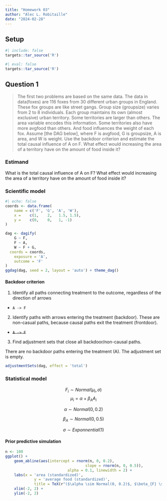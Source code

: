 ```yaml
---
title: "Homework 03"
author: "Alec L. Robitaille"
date: "2024-02-28"
---
```


## Setup

```r
#| include: false
targets::tar_source('R')
```


```r
#| eval: false
targets::tar_source('R')
```


## Question 1

> The first two problems are based on the same data. The data in data(foxes) are
116 foxes from 30 different urban groups in England. These fox groups are like
street gangs. Group size (groupsize) varies from 2 to 8 individuals. Each group
maintains its own (almost exclusive) urban territory. Some territories are
larger than others. The area variable encodes this information. Some territories
also have more avgfood than others. And food influences the weight of each fox.
Assume [the DAG below], where F is avgfood, G is groupsize, A is area, and W is
weight. Use the backdoor criterion and estimate the total causal influence of A
on F. What effect would increasing the area of a territory have on the amount of
food inside it?


### Estimand 

What is the total causal influence of A on F? What effect would increasing the
area of a territory have on the amount of food inside it?


### Scientific model

```r
#| echo: false
coords <- data.frame(
	name = c('F', 'G', 'A', 'W'),
	x =    c(1,    2,   1.5, 1.5),
	y =    c(0,    0,   1, -1)
)
```

```r
dag <- dagify(
	G ~ F,
	F ~ A,
	W ~ F + G,
  coords = coords,
	exposure = 'A',
	outcome = 'F'
)
ggdag(dag, seed = 2, layout = 'auto') + theme_dag()
```


#### Backdoor criterion

1. Identify all paths connecting treatment to the outcome, regardless of the
direction of arrows

- `A -> F`

2. Identify paths with arrows entering the treatment (backdoor). These are 
non-casual paths, because causal paths exit the treatment (frontdoor). 

- ~~`A -> F`~~


3. Find adjustment sets that close all backdoor/non-causal paths. 

There are no backdoor paths entering the treatment (A). The adjustment set is empty. 

```r
adjustmentSets(dag, effect = 'total')
```


### Statistical model

$$F_{i} \sim Normal(\mu_{i}, \sigma)$$
$$\mu_{i} = \alpha + \beta_{A} A_{i}$$

$$\alpha \sim Normal(0, 0.2)$$

$$\beta_{A} \sim Normal(0, 0.5)$$

$$\sigma \sim Exponnential(1)$$

#### Prior predictive simulation

```r
n <- 100
ggplot() + 
	geom_abline(aes(intercept = rnorm(n, 0, 0.2),
									slope = rnorm(n, 0, 0.5)),
							alpha = 0.1, linewidth = 2) + 
	labs(x = 'area (standardized)', 
			 y = 'average food (standardized)',
			 title = TeX(r"($\alpha \sim Normal(0, 0.2)$, $\beta_{F} \sim Normal(0, 0.5)$)")) + 
	xlim(-2, 2) + 
	ylim(-2, 2)
```
